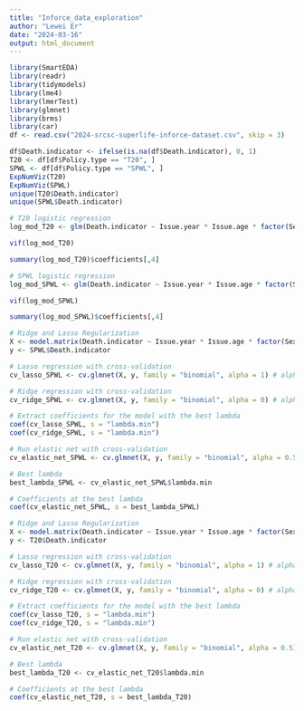 ```yaml
---
title: "Inforce_data_exploration"
author: "Lewei Er"
date: "2024-03-16"
output: html_document
---
```


```r
library(SmartEDA)
library(readr)
library(tidymodels)
library(lme4)
library(lmerTest)
library(glmnet)
library(brms)
library(car)
df <- read.csv("2024-srcsc-superlife-inforce-dataset.csv", skip = 3)
```

```r
df$Death.indicator <- ifelse(is.na(df$Death.indicator), 0, 1)
T20 <- df[df$Policy.type == "T20", ]
SPWL <- df[df$Policy.type == "SPWL", ]
ExpNumViz(T20)
ExpNumViz(SPWL)
unique(T20$Death.indicator)
unique(SPWL$Death.indicator)
```


```r
# T20 logistic regression
log_mod_T20 <- glm(Death.indicator ~ Issue.year * Issue.age * factor(Sex) * factor(Smoker.Status) * factor(Underwriting.Class) * factor(Urban.vs.Rural) * factor(Distribution.Channel), family = binomial(link = "logit"), data = T20)

vif(log_mod_T20)

summary(log_mod_T20)$coefficients[,4]
```

```r
# SPWL logistic regression
log_mod_SPWL <- glm(Death.indicator ~ Issue.year * Issue.age * factor(Sex) * factor(Smoker.Status) * factor(Underwriting.Class) * factor(Urban.vs.Rural) * factor(Distribution.Channel), family = binomial(link = "logit"), data = SPWL)

vif(log_mod_SPWL)

summary(log_mod_SPWL)$coefficients[,4]
```
```r
# Ridge and Lasso Regularization
X <- model.matrix(Death.indicator ~ Issue.year * Issue.age * factor(Sex) * factor(Smoker.Status) * factor(Underwriting.Class) * factor(Urban.vs.Rural) * factor(Distribution.Channel), data = SPWL)[,-1] # Remove intercept
y <- SPWL$Death.indicator

# Lasso regression with cross-validation
cv_lasso_SPWL <- cv.glmnet(X, y, family = "binomial", alpha = 1) # alpha = 1 for lasso

# Ridge regression with cross-validation
cv_ridge_SPWL <- cv.glmnet(X, y, family = "binomial", alpha = 0) # alpha = 0 for ridge

# Extract coefficients for the model with the best lambda
coef(cv_lasso_SPWL, s = "lambda.min")
coef(cv_ridge_SPWL, s = "lambda.min")

# Run elastic net with cross-validation
cv_elastic_net_SPWL <- cv.glmnet(X, y, family = "binomial", alpha = 0.5) # Alpha between 0 and 1 for elastic net

# Best lambda
best_lambda_SPWL <- cv_elastic_net_SPWL$lambda.min

# Coefficients at the best lambda
coef(cv_elastic_net_SPWL, s = best_lambda_SPWL)
```


```r
# Ridge and Lasso Regularization
X <- model.matrix(Death.indicator ~ Issue.year * Issue.age * factor(Sex) * factor(Smoker.Status) * factor(Underwriting.Class) * factor(Urban.vs.Rural) * factor(Distribution.Channel), data = T20)[,-1] # Remove intercept
y <- T20$Death.indicator

# Lasso regression with cross-validation
cv_lasso_T20 <- cv.glmnet(X, y, family = "binomial", alpha = 1) # alpha = 1 for lasso

# Ridge regression with cross-validation
cv_ridge_T20 <- cv.glmnet(X, y, family = "binomial", alpha = 0) # alpha = 0 for ridge

# Extract coefficients for the model with the best lambda
coef(cv_lasso_T20, s = "lambda.min")
coef(cv_ridge_T20, s = "lambda.min")

# Run elastic net with cross-validation
cv_elastic_net_T20 <- cv.glmnet(X, y, family = "binomial", alpha = 0.5) # Alpha between 0 and 1 for elastic net

# Best lambda
best_lambda_T20 <- cv_elastic_net_T20$lambda.min

# Coefficients at the best lambda
coef(cv_elastic_net_T20, s = best_lambda_T20)
```


